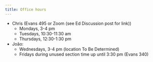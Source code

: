 ```yaml
---
title: Office hours
---
```


  - Chris (Evans 495 or Zoom (see Ed Discussion post for link))
     - Mondays, 3-4 pm
     - Tuesdays, 10:30-11:30 am
     - Thursdays, 12:30-1:30 pm
  - João:
     - Wednesdays, 3-4 pm (location To Be Determined)
     - Fridays during unused section time up until 3:30 pm (Evans 340)

